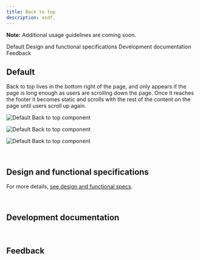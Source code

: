 ```yaml
---
title: Back to top
description: asdf.
---
```



<ComponentDescription name="Back to top" type="ui" />

<InlineNotification>

**Note:** Additional usage guidelines are coming soon.

</InlineNotification>

<AnchorLinks>

<AnchorLink>Default</AnchorLink>
<AnchorLink>Design and functional specifications</AnchorLink>
<AnchorLink>Development documentation</AnchorLink>
<AnchorLink>Feedback</AnchorLink>

</AnchorLinks>

## Default

Back to top lives in the bottom right of the page, and only appears if the page is long enough as users are scrolling down the page. Once it reaches the footer it becomes static and scrolls with the rest of the content on the page until users scroll up again.

<Row>
<Column colMd={8} colLg={8}>

![Default Back to top component](../../images/component/back-to-top/back-to-top-default.jpg)

</Column>
</Row>

<Title>Use case</Title>

![Default Back to top component](../../images/component/back-to-top/back-to-top-sticky.jpg)

![Default Back to top component](../../images/component/back-to-top/back-to-top-static.jpg)

<br />

## Design and functional specifications

For more details, [see design and functional specs](https://ibm.box.com/s/1ol1qe0tdplhet6mh9z2sx5ncqmikd4r).

<br />

## Development documentation

<ComponentStatus name="Back to top" type="ui" />

<br />

## Feedback

<ComponentFeedback />
